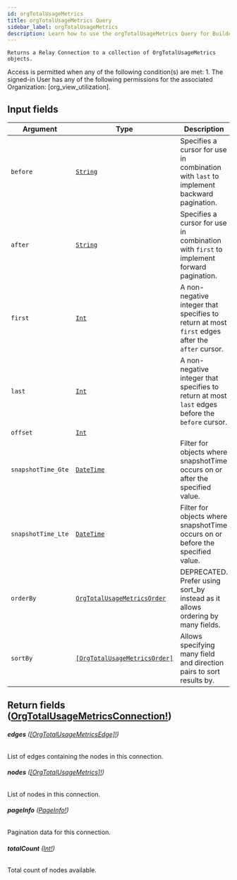 ```yaml
---
id: orgTotalUsageMetrics
title: orgTotalUsageMetrics Query
sidebar_label: orgTotalUsageMetrics
description: Learn how to use the orgTotalUsageMetrics Query for Builder's API.
---
```


    Returns a Relay Connection to a collection of OrgTotalUsageMetrics objects.

Access is permitted when any of the following condition(s) are met: 1. The signed-in User has any of the following permissions for the associated Organization: [org_view_utilization].

## Input fields

| Argument           | Type                                                                                   | Description                                                                                      |
| ------------------ | -------------------------------------------------------------------------------------- | ------------------------------------------------------------------------------------------------ |
| `before`           | [`String`](/self-managed/composer/builder/api/schema/scalar/String.mdx)                                               | Specifies a cursor for use in combination with `last` to implement backward pagination.          |
| `after`            | [`String`](/self-managed/composer/builder/api/schema/scalar/String.mdx)                                               | Specifies a cursor for use in combination with `first` to implement forward pagination.          |
| `first`            | [`Int`](/self-managed/composer/builder/api/schema/scalar/Int.mdx)                                                     | A non-negative integer that specifies to return at most `first` edges after the `after` cursor.  |
| `last`             | [`Int`](/self-managed/composer/builder/api/schema/scalar/Int.mdx)                                                     | A non-negative integer that specifies to return at most `last` edges before the `before` cursor. |
| `offset`           | [`Int`](/self-managed/composer/builder/api/schema/scalar/Int.mdx)                                                     |                                                                                                  |
| `snapshotTime_Gte` | [`DateTime`](/self-managed/composer/builder/api/schema/scalar/DateTime.mdx)                                           | Filter for objects where snapshotTime occurs on or after the specified value.                    |
| `snapshotTime_Lte` | [`DateTime`](/self-managed/composer/builder/api/schema/scalar/DateTime.mdx)                                           | Filter for objects where snapshotTime occurs on or before the specified value.                   |
| `orderBy`          | [`OrgTotalUsageMetricsOrder`](/self-managed/composer/builder/api/schema/input_object/OrgTotalUsageMetricsOrder.mdx)   | DEPRECATED. Prefer using sort_by instead as it allows ordering by many fields.                   |
| `sortBy`           | [`[OrgTotalUsageMetricsOrder]`](/self-managed/composer/builder/api/schema/input_object/OrgTotalUsageMetricsOrder.mdx) | Allows specifying many field and direction pairs to sort results by.                             |

## Return fields ([OrgTotalUsageMetricsConnection!](/self-managed/composer/builder/api/schema/object/OrgTotalUsageMetricsConnection.mdx))

###### <b>edges</b> ([[OrgTotalUsageMetricsEdge]!](/self-managed/composer/builder/api/schema/object/OrgTotalUsageMetricsEdge.mdx))

List of edges containing the nodes in this connection.

###### <b>nodes</b> ([[OrgTotalUsageMetrics]!](/self-managed/composer/builder/api/schema/object/OrgTotalUsageMetrics.mdx))

List of nodes in this connection.

###### <b>pageInfo</b> ([PageInfo!](/self-managed/composer/builder/api/schema/object/PageInfo.mdx))

Pagination data for this connection.

###### <b>totalCount</b> ([Int!](/self-managed/composer/builder/api/schema/scalar/Int.mdx))

Total count of nodes available.
